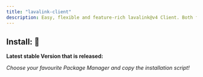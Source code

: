 ---
title: "lavalink-client"
description: Easy, flexible and feature-rich lavalink@v4 Client. Both for Beginners and Proficients."
---


## Install: 🎉

**Latest stable Version that is released: <Version />**


*Choose your favourite Package Manager and copy the installation script!*
<InstallSelector />
